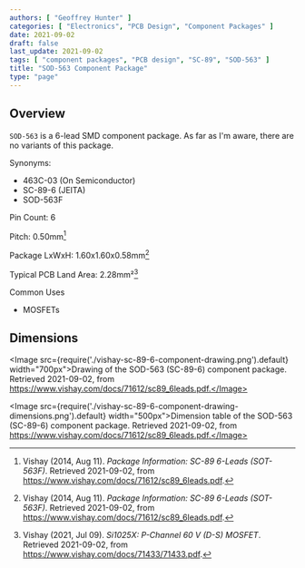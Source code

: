 ```yaml
---
authors: [ "Geoffrey Hunter" ]
categories: [ "Electronics", "PCB Design", "Component Packages" ]
date: 2021-09-02
draft: false
last_update: 2021-09-02
tags: [ "component packages", "PCB design", "SC-89", "SOD-563" ]
title: "SOD-563 Component Package"
type: "page"
---
```


## Overview

`SOD-563` is a 6-lead SMD component package. As far as I'm aware, there are no variants of this package.

Synonyms:

* 463C-03 (On Semiconductor)
* SC-89-6 (JEITA)
* SOD-563F

Pin Count: 6

Pitch: 0.50mm[^bib-vishay-sc-89-6]

Package LxWxH: 1.60x1.60x0.58mm[^bib-vishay-sc-89-6]

Typical PCB Land Area: 2.28mm²[^bib-vishay-si1025x]

Common Uses

* MOSFETs

## Dimensions

<Image src={require('./vishay-sc-89-6-component-drawing.png').default} width="700px">Drawing of the SOD-563 (SC-89-6) component package. Retrieved 2021-09-02, from https://www.vishay.com/docs/71612/sc89_6leads.pdf.</Image>

<Image src={require('./vishay-sc-89-6-component-drawing-dimensions.png').default} width="500px">Dimension table of the SOD-563 (SC-89-6) component package. Retrieved 2021-09-02, from https://www.vishay.com/docs/71612/sc89_6leads.pdf.</Image>

[^bib-vishay-sc-89-6]:  Vishay (2014, Aug 11). _Package Information: SC-89 6-Leads (SOT-563F)_. Retrieved 2021-09-02, from https://www.vishay.com/docs/71612/sc89_6leads.pdf.
[^bib-vishay-si1025x]:  Vishay (2021, Jul 09). _Si1025X: P-Channel 60 V (D-S) MOSFET_. Retrieved 2021-09-02, from https://www.vishay.com/docs/71433/71433.pdf.
